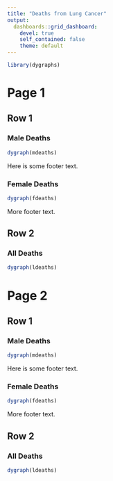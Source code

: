 ```yaml
---
title: "Deaths from Lung Cancer"
output: 
  dashboards::grid_dashboard: 
    devel: true
    self_contained: false
    theme: default
---
```


```r
library(dygraphs)
```

# Page 1

## Row 1

### Male Deaths {.col-md-7}

```r
dygraph(mdeaths)
```

Here is some footer text.

### Female Deaths {.col-md-5}

```r
dygraph(fdeaths)
```

More footer text.

## Row 2

### All Deaths

```r
dygraph(ldeaths)
```

# Page 2

## Row 1

### Male Deaths {.col-md-7}

```r
dygraph(mdeaths)
```

Here is some footer text.

### Female Deaths {.col-md-5}

```r
dygraph(fdeaths)
```

More footer text.

## Row 2

### All Deaths

```r
dygraph(ldeaths)
```

